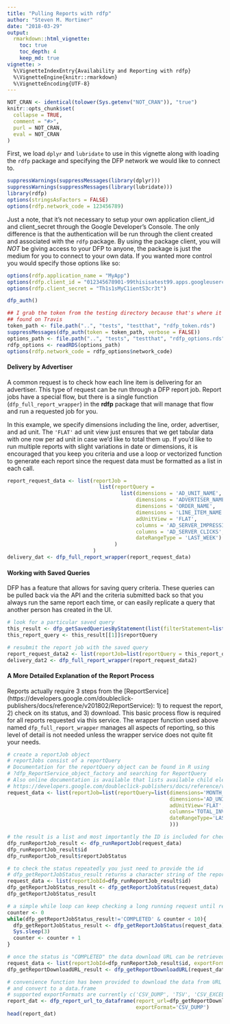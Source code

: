 ```yaml
---
title: "Pulling Reports with rdfp"
author: "Steven M. Mortimer"
date: "2018-03-29"
output:
  rmarkdown::html_vignette:
    toc: true
    toc_depth: 4
    keep_md: true
vignette: >
  %\VignetteIndexEntry{Availability and Reporting with rdfp}
  %\VignetteEngine{knitr::rmarkdown}
  %\VignetteEncoding{UTF-8}
---
```


```r
NOT_CRAN <- identical(tolower(Sys.getenv("NOT_CRAN")), "true")
knitr::opts_chunk$set(
  collapse = TRUE,
  comment = "#>",
  purl = NOT_CRAN,
  eval = NOT_CRAN
)
```

First, we load `dplyr` and `lubridate` to use in this vignette along with loading 
the `rdfp` package and specifying the DFP network we would like to connect to. 

```r
suppressWarnings(suppressMessages(library(dplyr)))
suppressWarnings(suppressMessages(library(lubridate)))
library(rdfp)
options(stringsAsFactors = FALSE)
options(rdfp.network_code = 123456789)
```

Just a note, that it's not necessary to setup your own application client_id and 
client_secret through the Google Developer's Console. The only difference is that 
the authentication will be run through the client created and associated with the 
`rdfp` package. By using the package client, you will *NOT* be giving access to 
your DFP to anyone, the package is just the medium for you to connect to 
your own data. If you wanted more control you would specify those options like so: 

```r
options(rdfp.application_name = "MyApp")
options(rdfp.client_id = "012345678901-99thisisatest99.apps.googleusercontent.com")
options(rdfp.client_secret = "Th1s1sMyC1ientS3cr3t")

dfp_auth()
```

```r
## I grab the token from the testing directory because that's where it is to be
## found on Travis
token_path <- file.path("..", "tests", "testthat", "rdfp_token.rds")
suppressMessages(dfp_auth(token = token_path, verbose = FALSE))
options_path <- file.path("..", "tests", "testthat", "rdfp_options.rds")
rdfp_options <- readRDS(options_path)
options(rdfp.network_code = rdfp_options$network_code)
```

#### Delivery by Advertiser

A common request is to check how each line item is delivering for an advertiser. 
This type of request can be run through a DFP report job. Report jobs have a 
special flow, but there is a single function (`dfp_full_report_wrapper`) in 
the **rdfp** package that will manage that flow and run a requested job for you. 

In this example, we specify dimensions including the line, order, advertiser, 
and ad unit. The `'FLAT'` ad unit view just ensures that we get tabular data 
with one row per ad unit in case we'd like to total them up. If you'd like to 
run multiple reports with slight variations in date or dimensions, it is encouraged 
that you keep you criteria and use a loop or vectorized function to generate 
each report since the request data must be formatted as a list in each call.

```r
report_request_data <- list(reportJob =
                              list(reportQuery =
                                     list(dimensions = 'AD_UNIT_NAME',
                                          dimensions = 'ADVERTISER_NAME',
                                          dimensions = 'ORDER_NAME',
                                          dimensions = 'LINE_ITEM_NAME',
                                          adUnitView = 'FLAT',
                                          columns = 'AD_SERVER_IMPRESSIONS', 
                                          columns = 'AD_SERVER_CLICKS',
                                          dateRangeType = 'LAST_WEEK')
                                   )
                            )
delivery_dat <- dfp_full_report_wrapper(report_request_data)
```

#### Working with Saved Queries

DFP has a feature that allows for saving query criteria. These queries can be 
pulled back via the API and the criteria submitted back so that you always 
run the same report each time, or can easily replicate a query that another person 
has created in the UI.

```r
# look for a particular saved query
this_result <- dfp_getSavedQueriesByStatement(list(filterStatement=list(query="WHERE id = 936165016")), as_df=FALSE)
this_report_query <- this_result[[1]]$reportQuery

# resubmit the report job with the saved query
report_request_data2 <- list(reportJob=list(reportQuery = this_report_query))
delivery_dat2 <- dfp_full_report_wrapper(report_request_data2)
```

#### A More Detailed Explanation of the Report Process

Reports actually require 3 steps from the [ReportService] (https://developers.google.com/doubleclick-publishers/docs/reference/v201802/ReportService): 
1) to request the report, 2) check on its status, and 3) download. This basic process flow 
is required for all reports requested via this service. The wrapper function used above
named `dfp_full_report_wrapper` manages all aspects of reporting, so this level of
detail is not needed unless the wrapper service does not quite fit your needs.

```r
# create a reportJob object
# reportJobs consist of a reportQuery
# Documentation for the reportQuery object can be found in R using 
# ?dfp_ReportService_object_factory and searching for ReportQuery
# Also online documentation is available that lists available child elements for reportQuery
# https://developers.google.com/doubleclick-publishers/docs/reference/v201802/ReportService.ReportQuery
request_data <- list(reportJob=list(reportQuery=list(dimensions='MONTH_AND_YEAR', 
                                                     dimensions='AD_UNIT_ID',
                                                     adUnitView='FLAT',
                                                     columns='TOTAL_INVENTORY_LEVEL_IMPRESSIONS', 
                                                     dateRangeType='LAST_WEEK'
                                                     )))

# the result is a list and most importantly the ID is included for checking its status
dfp_runReportJob_result <- dfp_runReportJob(request_data)
dfp_runReportJob_result$id
dfp_runReportJob_result$reportJobStatus

# to check the status repeatedly you just need to provide the id
# dfp_getReportJobStatus_result returns a character string of the reportJob status
request_data <- list(reportJobId=dfp_runReportJob_result$id)
dfp_getReportJobStatus_result <- dfp_getReportJobStatus(request_data)
dfp_getReportJobStatus_result

# a simple while loop can keep checking a long running request until ready
counter <- 0
while(dfp_getReportJobStatus_result!='COMPLETED' & counter < 10){
  dfp_getReportJobStatus_result <- dfp_getReportJobStatus(request_data)
  Sys.sleep(3)
  counter <- counter + 1
}

# once the status is "COMPLETED" the data download URL can be retrieved
request_data <- list(reportJobId=dfp_runReportJob_result$id, exportFormat='CSV_DUMP')
dfp_getReportDownloadURL_result <- dfp_getReportDownloadURL(request_data)

# convenience function has been provided to download the data from URL
# and convert to a data.frame
# supported exportFormats are currently c('CSV_DUMP', 'TSV', 'CSV_EXCEL')
report_dat <- dfp_report_url_to_dataframe(report_url=dfp_getReportDownloadURL_result, 
                                          exportFormat='CSV_DUMP')
head(report_dat)
```
